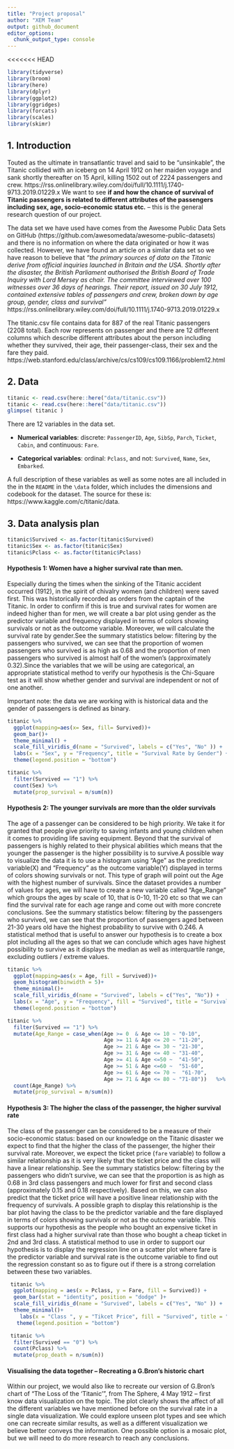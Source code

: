 ```yaml
---
title: "Project proposal"
author: "XEM Team"
output: github_document
editor_options: 
  chunk_output_type: console
---
```


<<<<<<< HEAD
```r
library(tidyverse)
library(broom)
library(here)
library(dplyr)
library(ggplot2)
library(ggridges)
library(forcats)
library(scales)
library(skimr)
```

## 1. Introduction

Touted as the ultimate in transatlantic travel and said to be “unsinkable”, the Titanic collided with an iceberg on 14 April 1912 on her maiden voyage and sank shortly thereafter on 15 April, killing 1502 out of 2224 passengers and crew. https://rss.onlinelibrary.wiley.com/doi/full/10.1111/j.1740-9713.2019.01229.x We want to see **if and how the chance of survival of Titanic passengers is related to different attributes of the passengers including sex, age, socio-economic status etc.** -- this is the general research question of our project. 

The data set we have used have comes from the Awesome Public Data Sets on GitHub (https://github.com/awesomedata/awesome-public-datasets) and there is no information on where the data originated or how it was collected. However, we have found an article on a similar data set so we have reason to believe that *"the primary sources of data on the Titanic derive from official inquiries launched in Britain and the USA. Shortly after the disaster, the British Parliament authorised the British Board of Trade Inquiry with Lord Mersey as chair. The committee interviewed over 100 witnesses over 36 days of hearings. Their report, issued on 30 July 1912, contained extensive tables of passengers and crew, broken down by age group, gender, class and survival"* https://rss.onlinelibrary.wiley.com/doi/full/10.1111/j.1740-9713.2019.01229.x 

The titanic.csv file contains data for 887 of the real Titanic passengers (2208 total). Each row represents on passenger and there are 12 different columns which describe different attributes about the person including whether they survived, their age, their passenger-class, their sex and the fare they paid. https://web.stanford.edu/class/archive/cs/cs109/cs109.1166/problem12.html

## 2. Data

```r
titanic <- read.csv(here::here("data/titanic.csv"))
titanic <- read.csv(here::here("data/titanic.csv"))
glimpse( titanic )
```

There are 12 variables in the data set.

* **Numerical variables**: discrete: `PassengerID`, `Age`, `SibSp`, `Parch`, `Ticket`, `Cabin`, and continuous: `Fare`.

* **Categorical variables**: ordinal: `Pclass`, and not: `Survived`, `Name`, `Sex`, `Embarked`.

A full description of these variables as well as some notes are all included in the in the `README` in the `\data` folder, which includes the dimensions and codebook for the dataset. The source for these is: https://www.kaggle.com/c/titanic/data.  

## 3. Data analysis plan

```r
titanic$Survived <- as.factor(titanic$Survived)
titanic$Sex <- as.factor(titanic$Sex)
titanic$Pclass <- as.factor(titanic$Pclass)
```

#### Hypothesis 1: Women have a higher survival rate than men. 

Especially during the times when the sinking of the Titanic accident occurred (1912), in the spirit of chivalry women (and children) were saved first. This was historically recorded as orders from the captain of the Titanic. In order to confirm if this is true and survival rates for women are indeed higher than for men, we will create a bar plot using gender as the predictor variable and frequency displayed in terms of colors showing survivals or not as the outcome variable. Moreover,  we will calculate the survival rate by gender.See the summary statistics below: filtering by the passengers who  survived, we can see that the proportion of women passengers who survived is as high as 0.68 and the proportion of men passengers who survived is almost half of the women's (approximately 0.32).Since the variables that we will be using are categorical, an appropriate statistical method to verify our hypothesis is the Chi-Square test as it will show whether gender and survival are independent or not of one another. 

Important note: the data we are working with is historical data and the gender of passengers is defined as binary. 

```r
titanic %>%
  ggplot(mapping=aes(x= Sex, fill= Survived))+
  geom_bar()+
  theme_minimal() +
  scale_fill_viridis_d(name = "Survived", labels = c("Yes", "No" )) +
  labs(x = "Sex", y = "Frequency", title = "Survival Rate by Gender") +
  theme(legend.position = "bottom")
```

```r
titanic %>%
  filter(Survived == "1") %>%
  count(Sex) %>%
  mutate(prop_survival = n/sum(n))
```

#### Hypothesis 2: The younger survivals are more than the older survivals 
The age of a passenger can be considered to be high priority. We take it for granted that people give priority to saving infants and young children when it comes to providing life saving equipment. Beyond that the survival of  passengers is highly related to their physical abilities which means that the younger the passenger is the higher possibility is to survive.A possible way to visualize the data it is to use a histogram   using "Age" as the predictor variable(X) and "Frequency" as the outcome variable(Y) displayed in terms of colors showing survivals or not. This type of graph will point out the Age with the highest number of survivals. Since the dataset provides a number of values for ages,  we will have to create a new variable called "Age_Range " which groups the ages by scale of 10, that is 0-10, 11-20 etc so that we can find the survival rate for each age range and come out with more concrete conclusions. See the summary statistics below: filtering by the passengers who  survived, we can see that the proportion of  passengers aged between 21-30 years old have the highest probability to survive with 0.246. A statistical method that is useful to answer our hypothesis is to create a box plot  including all the ages so that we can conclude which ages have highest possibility to survive as it displays the median as well as interquartile range, excluding outliers / extreme values. 

```r
titanic %>% 
  ggplot(mapping=aes(x = Age, fill = Survived))+
  geom_histogram(binwidth = 5)+
  theme_minimal()+
  scale_fill_viridis_d(name = "Survived", labels = c("Yes", "No")) +
  labs(x = "Age", y = "Frequency", fill = "Survived", title = "Survival rate by age") +
  theme(legend.position = "bottom")
```


```r
titanic %>%
  filter(Survived == "1") %>%
  mutate(Age_Range = case_when(Age >= 0  & Age <= 10 ~ "0-10",
                               Age >= 11 & Age <= 20 ~ "11-20",
                               Age >= 21 & Age <= 30 ~ "21-30",
                               Age >= 31 & Age <= 40 ~ "31-40",
                               Age >= 41 & Age <=50 ~  "41-50",
                               Age >= 51 & Age <=60 ~  "51-60",
                               Age >= 61 & Age <= 70 ~  "61-70",
                               Age >= 71 & Age <= 80 ~ "71-80"))   %>%
  count(Age_Range) %>%
  mutate(prop_survival = n/sum(n)) 
```

#### Hypothesis 3: The higher the class of the passenger, the higher survival rate
The class of the passenger can be considered to be a measure of their socio-economic status: based on our knowledge on the Titanic disaster we expect to find that the higher the class of the passenger, the higher their survival rate. Moreover, we expect the ticket price (`fare` variable) to follow a similar relationship as it is very likely that the ticket price and the class will have a linear relationship. See the summary statistics below: filtering by the passengers who didn't survive, we can see that the proportion  is as high as 0.68 in 3rd class passengers and much lower for first and second class (approximately 0.15 and 0.18 respectively). Based on this, we can also predict that the ticket price will have a positive linear relationship with the  frequency of survivals. A possible graph to display this relationship is the bar plot  having the class to be the predictor variable and the fare displayed in terms of colors showing survivals or not as the outcome variable. This supports our hypothesis as the people who bought an expensive ticket in first class had a higher survival rate than those who bought a cheap  ticket in 2nd and 3rd class. A statistical method to use  in order to support our hypothesis  is to display the regression line on a  scatter plot where fare is the predictor variable and survival rate is the outcome variable to find out  the regression constant so as to  figure out if there is a strong correlation between these two variables. 

```r
 titanic %>%
  ggplot(mapping = aes(x = Pclass, y = Fare, fill = Survived)) +
  geom_bar(stat = "identity", position = "dodge" )+
  scale_fill_viridis_d(name = "Survived", labels = c("Yes", "No" )) +
  theme_minimal()+
    labs(x = "Class ", y = "Tikcet Price", fill = "Survived", title = "Survival rate by class and fare") +
   theme(legend.position = "bottom") 
```

```r
 titanic %>%
  filter(Survived == "0") %>%
  count(Pclass) %>%
  mutate(prop_death = n/sum(n)) 
```

#### Visualising the data together -- Recreating a G.Bron's historic chart 
Within our project, we would also like to recreate our version of G.Bron's chart of “The Loss of the ‘Titanic'”, from The Sphere, 4 May 1912 -- first know data visualization on the topic. The plot clearly shows the affect of all the different variables we have mentioned before on the survival rate in a single data visualization. We could explore unseen plot types and see which one can recreate similar results, as well as a different visualization we believe better conveys the information. One possible option is a mosaic plot, but we will need to do more research to reach any conclusions.




